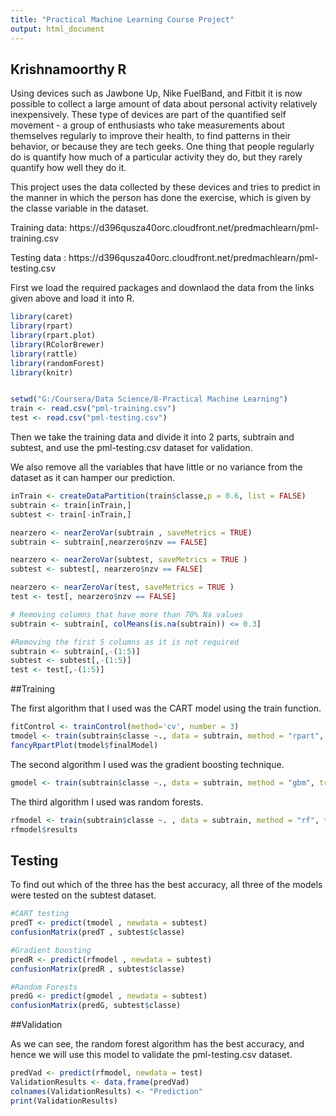 ```yaml
---
title: "Practical Machine Learning Course Project"
output: html_document
---
```



## Krishnamoorthy R

Using devices such as Jawbone Up, Nike FuelBand, and Fitbit it is now possible to collect a large amount of data about personal activity relatively inexpensively. These type of devices are part of the quantified self movement - a group of enthusiasts who take measurements about themselves regularly to improve their health, to find patterns in their behavior, or because they are tech geeks. One thing that people regularly do is quantify how much of a particular activity they do, but they rarely quantify how well they do it. 

This project uses the data collected by these devices and tries to predict in the manner in which the person has done the exercise, which is given by the classe variable in the dataset.

Training data: https://d396qusza40orc.cloudfront.net/predmachlearn/pml-training.csv

Testing data : https://d396qusza40orc.cloudfront.net/predmachlearn/pml-testing.csv

First we load the required packages and downlaod the data from the links given above and load it into R.

```r
library(caret)
library(rpart)
library(rpart.plot)
library(RColorBrewer)
library(rattle)
library(randomForest)
library(knitr)


setwd("G:/Coursera/Data Science/8-Practical Machine Learning")
train <- read.csv("pml-training.csv")
test <- read.csv("pml-testing.csv")
```

Then we take the training data and divide it into 2 parts, subtrain and subtest, and use the pml-testing.csv dataset for validation.

We also remove all the variables that have little or no variance from the dataset as it can hamper our prediction.

```r
inTrain <- createDataPartition(train$classe,p = 0.6, list = FALSE)
subtrain <- train[inTrain,]
subtest <- train[-inTrain,]

nearzero <- nearZeroVar(subtrain , saveMetrics = TRUE)
subtrain <- subtrain[,nearzero$nzv == FALSE]

nearzero <- nearZeroVar(subtest, saveMetrics = TRUE )
subtest <- subtest[, nearzero$nzv == FALSE]

nearzero <- nearZeroVar(test, saveMetrics = TRUE )
test <- test[, nearzero$nzv == FALSE]

# Removing columns that have more than 70% Na values
subtrain <- subtrain[, colMeans(is.na(subtrain)) <= 0.3]

#Removing the first 5 columns as it is not required
subtrain <- subtrain[,-(1:5)]
subtest <- subtest[,-(1:5)]
test <- test[,-(1:5)]
```
##Training

The first algorithm that I used was the CART model using the train function.

```r
fitControl <- trainControl(method='cv', number = 3)
tmodel <- train(subtrain$classe ~., data = subtrain, method = "rpart", trControl = fitControl)
fancyRpartPlot(tmodel$finalModel)


```

The second algorithm I used was the gradient boosting technique.

```r
gmodel <- train(subtrain$classe ~., data = subtrain, method = "gbm", trControl = fitControl)
```

The third algorithm I used was random forests.

```r
rfmodel <- train(subtrain$classe ~. , data = subtrain, method = "rf", trControl = fitControl, ntree = 100)
rfmodel$results
```

## Testing
To find out which of the three has the best accuracy, all three of the models were tested on the subtest dataset.

```r

#CART testing
predT <- predict(tmodel , newdata = subtest)
confusionMatrix(predT , subtest$classe)

#Gradient boosting
predR <- predict(rfmodel , newdata = subtest)
confusionMatrix(predR , subtest$classe)

#Random Forests
predG <- predict(gmodel , newdata = subtest)
confusionMatrix(predG, subtest$classe)
```



##Validation

As we can see, the random forest algorithm has the best accuracy, and hence we will use this model to validate the pml-testing.csv dataset.

```r
predVad <- predict(rfmodel, newdata = test)
ValidationResults <- data.frame(predVad)
colnames(ValidationResults) <- "Prediction"
print(ValidationResults)
```


























